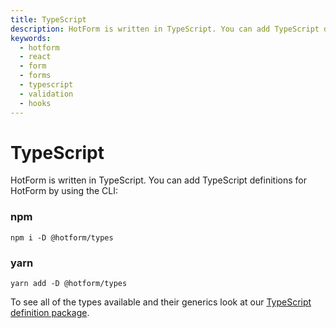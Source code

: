 ```yaml
---
title: TypeScript
description: HotForm is written in TypeScript. You can add TypeScript definitions for HotForm by using the CLI
keywords:
  - hotform
  - react
  - form
  - forms
  - typescript
  - validation
  - hooks
---
```


# TypeScript

HotForm is written in TypeScript. You can add TypeScript definitions for HotForm by using the CLI:

### npm

```shell
npm i -D @hotform/types
```

### yarn

```shell
yarn add -D @hotform/types
```

To see all of the types available and their generics look at our <a rel="noreferrer" href="https://github.com/hotform/hotform/tree/master/packages/hotform-types" target="_blank">TypeScript definition package</a>.
